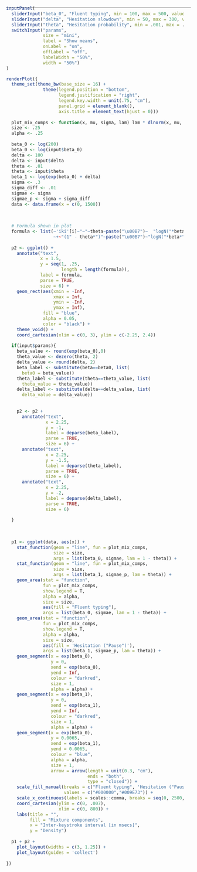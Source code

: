 
---
  
::: {style="margin-top:-20px; width: 96%;"}
```r
inputPanel(
  sliderInput("beta_0", "Fluent typing", min = 100, max = 500, value = 150, ticks = FALSE),
  sliderInput("delta", "Hesitation slowdown", min = 50, max = 300, value = 100, ticks = FALSE),
  sliderInput("theta", "Hesitation probability", min = .001, max = .999, value = .3, ticks = FALSE),  
  switchInput("params", 
              size = "mini", 
              label = "Show means",
              onLabel = "on", 
              offLabel = "off", 
              labelWidth = "50%",
              width = "50%")
)

renderPlot({
  theme_set(theme_bw(base_size = 16) +
              theme(legend.position = "bottom",
                    legend.justification = "right",
                    legend.key.width = unit(.75, "cm"),
                    panel.grid = element_blank(),
                    axis.title = element_text(hjust = 0)))
  
  plot_mix_comps <- function(x, mu, sigma, lam) lam * dlnorm(x, mu, sigma)
  size <- .25
  alpha <- .25
  
  beta_0 <- log(200)
  beta_0 <- log(input$beta_0)
  delta <- 100
  delta <- input$delta
  theta <- .01
  theta <- input$theta
  beta_1 <- log(exp(beta_0) + delta)
  sigma <- .3
  sigma_diff <- .01
  sigmae <- sigma
  sigmae_p <- sigma + sigma_diff
  data <- data.frame(x = c(0, 1500))
  
  
  
  # Formula shown in plot
  formula <- list(~'iki'[i]~"~"~theta~paste("\u00B7")~  "logN("*beta~+~delta*","~sigma[2]^2*")",
                  ~+~"(1" - theta*")"~paste("\u00B7")~"logN("*beta*","~sigma[1]^2*")")
  
  p2 <- ggplot() +
    annotate("text", 
             x = 1.5, 
             y = seq(1, .25, 
                     length = length(formula)),
             label = formula, 
             parse = TRUE, 
             size = 6) +
    geom_rect(aes(xmin = -Inf, 
                  xmax = Inf, 
                  ymin = -Inf, 
                  ymax = Inf), 
              fill = "blue", 
              alpha = 0.05, 
              color = "black") +
    theme_void() +
    coord_cartesian(xlim = c(0, 3), ylim = c(-2.25, 2.4))
  
  if(input$params){
    beta_value <- round(exp(beta_0),0)
    theta_value <- dezero(theta, 2)
    delta_value <- round(delta, 2)
    beta_label <- substitute(beta==beta0, list(
      beta0 = beta_value))
    theta_label <- substitute(theta==theta_value, list(
      theta_value = theta_value))
    delta_label <- substitute(delta==delta_value, list(
      delta_value = delta_value))
    
    
    p2 <- p2 + 
      annotate("text",
               x = 2.25,
               y = -1,
               label = deparse(beta_label), 
               parse = TRUE, 
               size = 6) +
      annotate("text",
               x = 2.25,
               y = -1.5,
               label = deparse(theta_label), 
               parse = TRUE, 
               size = 6) +
      annotate("text",
               x = 2.25,
               y = -2,
               label = deparse(delta_label), 
               parse = TRUE, 
               size = 6)
    
  }
  
  
  
  p1 <- ggplot(data, aes(x)) +
    stat_function(geom = "line", fun = plot_mix_comps,
                  size = size,
                  args = list(beta_0, sigmae, lam = 1 - theta)) +
    stat_function(geom = "line", fun = plot_mix_comps,
                  size = size,
                  args = list(beta_1, sigmae_p, lam = theta)) +
    geom_area(stat = "function", 
              fun = plot_mix_comps, 
              show.legend = T, 
              alpha = alpha, 
              size = size, 
              aes(fill = "Fluent typing"), 
              args = list(beta_0, sigmae, lam = 1 - theta)) +
    geom_area(stat = "function", 
              fun = plot_mix_comps, 
              show.legend = T, 
              alpha = alpha, 
              size = size,
              aes(fill = 'Hesitation ("Pause")'), 
              args = list(beta_1, sigmae_p, lam = theta)) +
    geom_segment(x = exp(beta_0), 
                 y = 0, 
                 xend = exp(beta_0), 
                 yend = Inf, 
                 colour = "darkred", 
                 size = 1,
                 alpha = alpha) +
    geom_segment(x = exp(beta_1), 
                 y = 0, 
                 xend = exp(beta_1), 
                 yend = Inf, 
                 colour = "darkred", 
                 size = 1,
                 alpha = alpha) +
    geom_segment(x = exp(beta_0),
                 y = 0.0065, 
                 xend = exp(beta_1), 
                 yend = 0.0065, 
                 colour = "blue", 
                 alpha = alpha,
                 size = 1,
                 arrow = arrow(length = unit(0.3, "cm"), 
                               ends = "both", 
                               type = "closed")) +
    scale_fill_manual(breaks = c("Fluent typing", 'Hesitation ("Pause")'),
                      values = c("#000000","#009E73")) +
    scale_x_continuous(labels = scales::comma, breaks = seq(0, 2500, 200)) +
    coord_cartesian(ylim = c(0, .007), 
                    xlim = c(0, 800)) +
    labs(title = "",
         fill = "Mixture components",
         x = "Inter-keystroke interval [in msecs]",
         y = "Density") 
  
  p1 + p2 + 
    plot_layout(widths = c(3, 1.25)) + 
    plot_layout(guides = 'collect')
  
})


```
:::
  
  